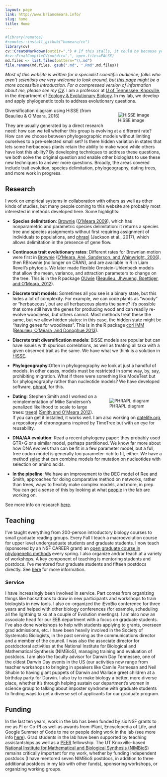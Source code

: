 ```yaml
---
layout: page
link: http://www.brianomeara.info/
slug: home
title: Home
---
```


```r
#library(remotes)
#remotes::install_github("bomeara/cv")
library(cv)
cv::CreateMarkdown(outdir=".") # If this stalls, it could be because you're not authenticated to orcid
#cv::FinalCompileCV(outdir=".", open.files=FALSE)
md.files <- list.files(pattern="\\.md")
file.rename(md.files, gsub(".md", ".Rmd",md.files))
```

_Most of this website is written for a specialist scientific audience; folks who aren't scientists are very welcome to look around, but [this page](http://www.brianomeara.info/general) might be a more accessible introduction. For a compressed version of information about me, please see my [CV](http://brianomeara.info/cv/)._
I am a professor at [U of Tennessee, Knoxville](http://www.utk.edu/), in the department of [Ecology & Evolutionary Biology](http://eeb.bio.utk.edu/). In my lab, we develop and apply phylogenetic tools to address evolutionary questions.

<div style="float:right">
![HiSSE image](hisse.jpg)
</div>

Diversification diagram using HiSSE (from Beaulieu & O'Meara, 2016)

They are usually generated by a direct research need: how can we tell whether this group is evolving at a different rate? How can we choose between phylogeographic models without limiting ourselves to a pre-selected small set? Is there hidden variation in states that lets some herbaceous plants retain the ability to make wood while others have lost this ability? By developing techniques to address these questions, we both solve the original question and enable other biologists to use these new techniques to answer more questions. Broadly, the areas covered include trait evolution, species delimitation, phylogeography, dating trees, and more work in progress.


## Research


I work on empirical systems in collaboration with others as well as other kinds of studies, but many people coming to this website are probably most interested in methods developed here. Some highlights:




  * **Species delimitation**: [Brownie](http://brianomeara.info/brownie) ([O'Meara 2009](http://sysbio.oxfordjournals.org/content/early/2009/11/10/sysbio.syp077.short)), which has nonparametric and parametric species delimitation: it returns a species tree and species assignments without first requiring assignment of individuals to populations, and [phrapl](http://www.phrapl.org) (Jackson et al., 2017), which allows delimitation in the presence of gene flow.


  * **Continuous trait evolutionary rates**: Different rates for Brownian motion were first in [Brownie](http://brianomeara.info/brownie) ([O'Meara, Ané, Sanderson, and Wainwright, 2006](http://onlinelibrary.wiley.com/resolve/doi?DOI=10.1111%2Fj.0014-3820.2006.tb01171.x)), then RBrownie (no longer on CRAN), and are available in R in Liam Revell's phytools. We later made flexible Ornstein-Uhlenbeck models that allow the mean, variance, and attraction parameters to change on the tree. This is in the R package [OUwie](http://cran.r-project.org/web/packages/OUwie/index.html) ([Beaulieu, Jhwueng, Boettiger, and O'Meara, 2012](http://onlinelibrary.wiley.com/doi/10.1111/j.1558-5646.2012.01619.x/abstract)).


  * **Discrete trait models**: Sometimes all you see is a binary state, but this hides a lot of complexity. For example, we can code plants as "woody" or "herbaceous", but are all herbaceous plants the same? It's possible that some still have the genes for producing wood and can readily re-evolve woodiness, but others cannot. Most methods treat these the same, but we allow hidden states: in this case, the hidden state might be "having genes for woodiness". This is in the R package [corHMM](http://cran.r-project.org/web/packages/corHMM/index.html) ([Beaulieu, O'Meara, and Donoghue 2013](http://sysbio.oxfordjournals.org/content/62/5/725.long)).


  * **Discrete trait diversification models**: BiSSE models are popular but can have issues with spurious correlations, as well as treating all taxa with a given observed trait as the same. We have what we think is a solution in [HiSSE](http://cran.r-project.org/web/packages/hisse/index.html).


  * **Phylogeography**:Often in phylogeography we look at just a handful of models. In other cases, models must be restricted in some way, by, say, prohibiting migration. What if there were something like ModeTest but for phylogeography rather than nucleotide models? We have developed software, [phrapl](https://r-forge.r-project.org/projects/phrapl/), for this.

<div style="float:right">
![PHRAPL diagram](phrapl.gif)
</div>


  * **Dating**: Stephen Smith and I worked on a reimplementation of Mike Sanderson's penalized likelihood to scale to large trees: [treepl](http://blackrim.org/programs/treepl/) ([Smith and O'Meara 2012](http://bioinformatics.oxfordjournals.org/content/28/20/2689.long)). If you can get it installed, it works well. I am also working on [datelife.org](http://www.datelife.org/), a repository of chronograms inspired by TimeTree but with an eye for reusability.


  * **DNA/AA evolution**: Read a recent phylogeny paper: they probably used GTR+G or a similar model, perhaps partitioned. We know far more about how DNA evolves than can be fit in a few parameter model, but a full, free codon model is generally too parameter-rich to fit, either. We have a method [selac](https://github.com/bomeara/selac) that can combine models for mutation on nucleotides with selection on amino acids.


  * **In the pipeline**: We have an improvement to the DEC model of Ree and Smith, approaches for doing comparative method on networks, rather than trees, ways to flexibly make complex models, and more, in prep. You can get a sense of this by looking at what [people](http://www.brianomeara.info/people) in the lab are working on.


See more info on research [here](http://www.brianomeara.info/research).


## Teaching


I've taught everything from 200-person introductory biology courses to small graduate reading groups. Every Fall I teach a macroevolution course for upper level undergraduate students and graduate students. I now teach (sponsored by an NSF CAREER grant) an [open graduate course in phylogenetic methods](http://phylometh.info) every spring. I also organize and/or teach at a variety of workshops.
A key component of teaching is mentoring students and postdocs. I've mentored four graduate students and fifteen postdocs directly. See [here](http://brianomeara.info/people/) for more information.


### Service


I have increasingly been involved in service. Part comes from organizing things like hackathons to draw in new participants and workshops to train biologists in new tools. I also co-organized the iEvoBio conference for three years and helped with other biology conferences (for example, scheduling all the lightning talks at a couple of Evolution meetings). I am also now an associate head for our EEB department with a focus on graduate students. I've also done workshops to help with students applying to grants, overseen grad admissions, etc. I have been heavily involved in the Society of Systematic Biologists, in the past serving as the communications director and a member of the council. I was also the associate director for postdoctoral activities at the National Institute for Biological and Mathematical Synthesis (NIMBioS), managing training and evaluation of postdocs. I am also the faculty advisor for Darwin Day Tennessee, one of the oldest Darwin Day events in the US (our activities now range from teacher workshops to bringing in speakers like Camile Parmesan and Neil Shubin to having giant puppets of Darwin and Wallace greet children at a birthday party for Darwin. I also try to make biology a better, more diverse place, whether it's through helping sustain our department's women in science group to talking about imposter syndrome with graduate students to finding ways to get a diverse set of applicants for our graduate program.


## Funding


In the last ten years, work in the lab has been funded by six NSF grants to me as PI or Co-PI as well as awards from iPlant, Encyclopedia of Life, and Google Summer of Code to me or people doing work in the lab (see more info [here](http://www.brianomeara.info/funding)). Grad students in the lab have been supported by teaching assistantships as well as a [PEER](http://web.utk.edu/~peer/) fellowship. The UT Knoxville-based [National Institute for Mathematical and Biological Synthesis (NIMBioS)](http://www.nimbios.org/) remains critically important for my work, whether by funding independent postdocs (I have mentored seven NIMBioS postdocs, in addition to three additional postdocs in my lab with other funds), sponsoring workshops, or organizing working groups.
